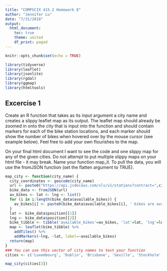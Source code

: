 ```yaml
---
title: "COMPSCIX 415.2 Homework 8"
author: "Jennifer Lu"
date: "7/31/2018"
output:
  html_document:
    toc: true
    theme: united
    df_print: paged
---
```


```r
knitr::opts_chunk$set(echo = TRUE)
```

```r
library(tidyverse)
library(leaflet)
library(jsonlite)
library(rgdal)
library(ggmap)
library(htmltools)
```

## Excercise 1
Create an R function that takes as its input argument a city name and creates a slippy leaflet map as its output. The leaflet map should already be zoomed in onto the city that is input into the function and should contain markers for each of the bike station locations, and each marker should show the number of bikes when hovered over by the mouse cursor (see example below). Feel free to add your own flourishes to the map.

On your final html document I want to see the code and one slippy map for any of the given cities. Do not attempt to put multiple slippy maps on your html file - it may break.
Name your function map_it. To pull the data, you will use the fromJSON function (set the flatten argument to TRUE).

```r
map_city <- function(city_name) {
  city_coordinates <- geocode(city_name)
  url <- paste0("https://api.jcdecaux.com/vls/v1/stations?contract=",city_name,"&apiKey=fab70d362618bbc134adbda126f3049d0bbd481d")
  bike_data <- fromJSON(url)
  av_bikes <- lat <- lng <- list()
  for (i in i:length(bike_data$available_bikes)) {
    av_bikes[i] <- paste0(bike_data$available_bikes[i], ' bikes are available')
  }
  lat <- bike_data$position[[1]]
  lng <- bike_data$position[[2]]
  bike_tibble <- tibble('available_bikes'=av_bikes, 'lat'=lat, 'lng'=lng)
  map <- leaflet(bike_tibble) %>%
    addTiles() %>%
    addMarkers(~lng, ~lat, label=~available_bikes)
  return(map)
}
### You can use this vector of city names to test your function
cities <- c('Luxembourg', 'Dublin', 'Brisbane', 'Seville', 'Stockholm', 'Ljubljana')

map_city(cities[3])
```

